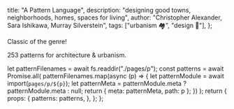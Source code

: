 
  title: "A Pattern Language",
  description: "designing good towns, neighborhoods, homes, spaces for living",
  author: "Christopher Alexander, Sara Ishikawa, Murray Silverstein",
  tags: ["urbanism 🏘️", "design 📐"],
};

<PLHead title={meta.title} description={meta.description} />

<PLNav patterns={props.patterns} currentTitle={meta.title} />

<PLMeta
  title={meta.title}
  description={meta.description}
  author={meta.author}
  tags={meta.tags}
/>

Classic of the genre!

253 patterns for architecture & urbanism.

<PLLinks>
  <PLLink title="PatternLanguage.com" url="https://www.patternlanguage.com/" />
  <PLLink
    title="APL - online pattern cards"
    url="https://mbrock.github.io/apl/"
  />
</PLLinks>

  let patternFilenames = await fs.readdir("./pages/p");
  const patterns = await Promise.all(
    patternFilenames.map(async (p) => {
      let patternModule = await import(`pages/p/${p}`);
      let patternMeta = patternModule.meta ? patternModule.meta : null;
      return { meta: patternMeta, path: p };
    })
  );
  return {
    props: {
      patterns: patterns,
    },
  };
};
